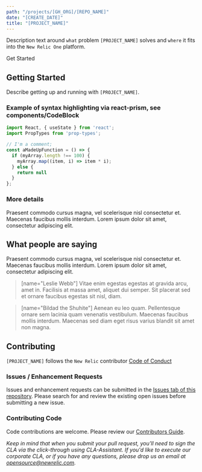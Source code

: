 ```yaml
---
path: "/projects/[GH_ORG]/[REPO_NAME]"
date: "[CREATE_DATE]"
title: "[PROJECT_NAME]"
---
```


<!-- Imports must occur at the top of the file -->

Description text around `what` problem `[PROJECT_NAME]` solves and `where` it fits into the `New Relic One` platform.

[NOTE]: # ( ^^ If there's a one-click installation, link to it below. ^^ )

<Link to="/cta">Get Started</Link>

[NOTE]: # ( ^^ If you have a more sophisticated graphic two-ro-three-step diagram of it's usage and value, place that here. ^^ )

## Getting Started

Describe getting up and running with `[PROJECT_NAME]`.

### Example of syntax highlighting via react-prism, see components/CodeBlock

```js
import React, { useState } from 'react';
import PropTypes from 'prop-types';

// I'm a comment;
const aMadeUpFunction = () => {
  if (myArray.length !== 100) {
    myArray.map((item, i) => item * i);
  } else {
    return null
  }
};
```
### More details

Praesent commodo cursus magna, vel scelerisque nisl consectetur et. Maecenas faucibus mollis interdum. Lorem ipsum dolor sit amet, consectetur adipiscing elit.

## What people are saying

Praesent commodo cursus magna, vel scelerisque nisl consectetur et.
  Maecenas faucibus mollis interdum. Lorem ipsum dolor sit amet,
  consectetur adipiscing elit.

> [name="Leslie Webb"] Vitae enim egestas egestas at gravida arcu, amet in. Facilisis at
  massa amet, aliquet dui semper. Sit placerat sed et ornare faucibus
  egestas sit nisl, diam.

> [name="Bildad the Shuhite"] Aenean eu leo quam. Pellentesque ornare sem lacinia quam venenatis
  vestibulum. Maecenas faucibus mollis interdum. Maecenas sed diam
  eget risus varius blandit sit amet non magna.


## Contributing

`[PROJECT_NAME]` follows the `New Relic` contributor [Code of Conduct](/code-of-conduct)

### Issues / Enhancement Requests

Issues and enhancement requests can be submitted in the [Issues tab of this repository](../../issues). Please search for and review the existing open issues before submitting a new issue.

### Contributing Code

Code contributions are welcome. Please review our [Contributors Guide](/contributing-guide).

_Keep in mind that when you submit your pull request, you'll need to sign the CLA via the click-through using CLA-Assistant. If you'd like to execute our corporate CLA, or if you have any questions, please drop us an email at opensource@newrelic.com._